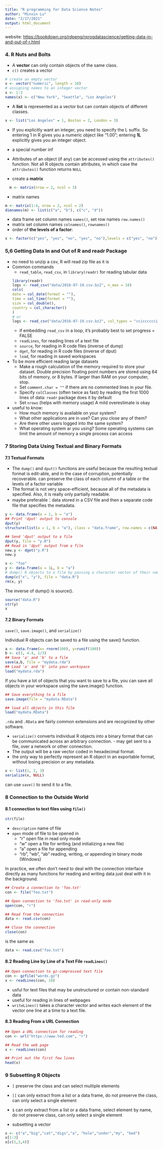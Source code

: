 ```yaml
---
title: "R programming for Data Science Notes"
author: "Minxin Lu"
date: "2/17/2021"
output: html_document
---
```

website: <https://bookdown.org/rdpeng/rprogdatascience/getting-data-in-and-out-of-r.html>

### 4. R Nuts and Bolts

- A **vector** can only contain objects of the same class.
- `c()` creates a vector

```r
# create an empty vector
x <- vector("numeric", length = 10)
# assigning names to an integer vector
x <- 1:3
names(x) <- c("New York", "Seattle", "Los Angeles")
```

- A **list** is represented as a vector but can contain objects of different classes.

```r
x <- list("Los Angeles" = 1, Boston = 2, London = 3)
```

- If you explicitly want an integer, you need to specify the L suffix. So entering 1 in R gives you a numeric object like "1.00"; entering **1L** explicitly gives you an integer object.
- a special number inf
- Attributes of an object (if any) can be accessed using the `attributes()` function. Not all R objects contain attributes, in which case the `attributes()` function returns `NULL`

- create a **matrix**
```r
  m <- matrix(nrow = 2, ncol = 3)
```

- matrix names
```r
m <- matrix(1:4, nrow = 2, ncol = 2)
dimnames(m) <- list(c("a", "b"), c("c", "d"))
```

- data frame set column names `names()`, set row names `row.names()`
- matrix set column names `colnames()`, `rownames()`
- order of **the levels of a factor**:
```r
x <- factor(c("yes", "yes", "no", "yes", "no"),levels = c("yes", "no"))
```

### 5,6 Getting Data In and Out of R and readr Package
- no need to unzip a csv, R will read zip file as it is
- Common commands
  - `read_table`, `read_csv`, in `library(readr)` for reading tabular data
```r
library(readr)
logs <- read_csv("data/2016-07-19.csv.bz2", n_max = 10)
cols(
  date = col_date(format = ""),
  time = col_time(format = ""),
  size = col_double(),
  country = col_character()
)
# or 
logs <- read_csv("data/2016-07-19.csv.bz2", col_types = "ccicccccci", n_max = 10) # c=chr, i=int
```
  - if embedding `read_csv` in a loop, it’s probably best to set progress = FALSE
  - `readLines`, for reading lines of a text file
  - `source`, for reading in R code files (inverse of dump)
  - `dget`, for reading in R code files (inverse of dput)
  - `load`, for reading in saved workspaces

- To be more efficient reading large datasets
  - Make a rough calculation of the memory required to store your dataset. Double precision floating point numbers are stored using 64 bits of memory, or 8 bytes. If larger than  RAM on your computer, stop.
  - Set `comment.char = ""` if there are no commented lines in your file.
  - Specify `colClasses` (often twice as fast) by reading the first 1000 lines of data: `readr` package does it by default
  - Set `nrows` (helps with memory usage) A mild overestimate is okay

- useful to know:
  - How much memory is available on your system?
  - What other applications are in use? Can you close any of them?
  - Are there other users logged into the same system?
  - What operating system ar you using? Some operating systems can limit the     amount of memory a single process can access

### 7 Storing Data Using Textual and Binary Formats

#### 7.1 Textual Formats

-  The `dump()` and `dput()` functions are useful because the resulting textual format is edit-able, and in the case of corruption, potentially recoverable. can preserve the class of each column of a table or the levels of a factor variable
- The format is not very space-efficient, because all of the metadata is specified. Also, it is really only partially readable.
- maybe preferable：data stored in a CSV file and then a separate code file that specifies the metadata.
```r
y <- data.frame(a = 1, b = "a")  
## Print 'dput' output to console
dput(y)                          
structure(list(a = 1, b = "a"), class = "data.frame", row.names = c(NA, -1L))
```

```r
## Send 'dput' output to a file
dput(y, file = "y.R")            
## Read in 'dput' output from a file
new.y <- dget("y.R")             
new.y
```
```r
x <- "foo"
y <- data.frame(a = 1L, b = "a")
# dump() R objects to a file by passing a character vector of their names.
dump(c("x", "y"), file = "data.R") 
rm(x, y)
```

The inverse of dump() is source().
```r
source("data.R")
str(y)
x
```
#### 7.2 Binary Formats
`save()`, `save.image()`, and `serialize()`

Individual R objects can be saved to a file using the save() function.
```r
a <- data.frame(x= rnorm(100), y=runif(100))
b <- c(3, 4.4, 1/3)
## Save 'a' and 'b' to a file
save(a,b, file = "mydata.rda")
## Load 'a' and 'b' into your workspace
load("mydata.rda")
```

If you have a lot of objects that you want to save to a file, you can save all objects in your workspace using the save.image() function.

```r
## Save everything to a file
save.image(file = "mydata.RData")   

## load all objects in this file
load("mydata.RData")     
```
`.rda` and `.RData` are fairly common extensions and are recognized by other software.

- `serialize()` converts individual R objects into a binary format that can be communicated across an arbitrary connection. - may get sent to a file, over a network or other connection.
- The output will be a raw vector coded in hexadecimal format.
- the only way to perfectly represent an R object in an exportable format, without losing precision or any metadata.
```r
x <- list(1, 2, 3)
serialize(x, NULL)
```
can use `save()` to send it to a file.

### 8 Connection to the Outside World
#### 8.1 connection to text files using `file()`
```r
str(file)
```
- `description` name of file
- `open` mode of file to be opened in
  - “r” open file in read only mode
  - “w” open a file for writing (and initializing a new file)
  - “a” open a file for appending
  - “rb”, “wb”, “ab” reading, writing, or appending in binary mode (Windows)
  
In practice, we often don’t need to deal with the connection interface directly as many functions for reading and writing data just deal with it in the background.
```r
## Create a connection to 'foo.txt'
con <- file("foo.txt")       

## Open connection to 'foo.txt' in read-only mode
open(con, "r")               

## Read from the connection
data <- read.csv(con)        

## Close the connection
close(con)                   
```

is the same as
```r
data <- read.csv("foo.txt")
```

#### 8.2 Reading Line by Line of a Text File `readLines()`
```r
## Open connection to gz-compressed text file
con <- gzfile("words.gz")   
x <- readLines(con, 10) 
```
- usful for text files that may be unstructured or contain non-standard data
- useful for reading in lines of webpages
- `writeLines()` takes a character vector and writes each element of the vector one line at a time to a text file.

#### 8.3 Reading From a URL Connection
```r
## Open a URL connection for reading
con <- url("https://www.ted.com", "r")  

## Read the web page
x <- readLines(con)                      

## Print out the first few lines
head(x)                                  
```

### 9 Subsetting R Objects

- `[` preserve the class and can select multiple elements
- `[[` can only extract from a list or a data frame, do not preserve the class, can only select a single element
- `$` can only extract from a list or a data frame, select element by name, do not preserve class, can only select a single element


- subsetting a vector
```r
x <- c("a","big","cat","digs","a", "hole","under","my", "bed")
x[1:3]
x[c(1,3,4)]
```

